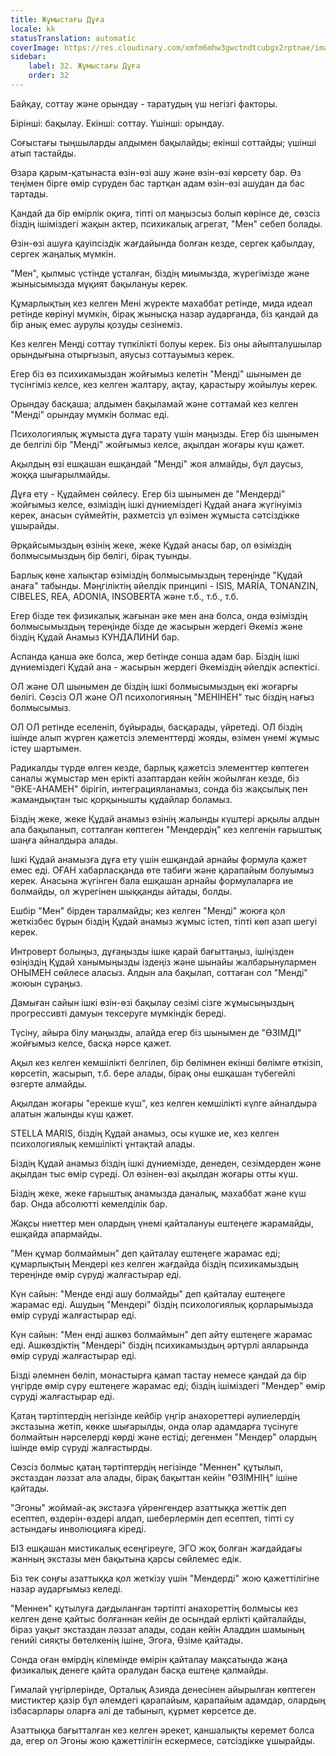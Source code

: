 ```yaml
---
title: Жұмыстағы Дұға
locale: kk
statusTranslation: automatic
coverImage: https://res.cloudinary.com/xmfm6mhw3gwctndtcubgx2rptnae/image/upload/v1740468922/small_cover_tratado_de_psicologia_revolucionaria_a4c0dca4e0.webp
sidebar:
    label: 32. Жұмыстағы Дұға
    order: 32
---
```

Байқау, соттау және орындау - таратудың үш негізгі факторы.

Бірінші: бақылау. Екінші: соттау. Үшінші: орындау.

Соғыстағы тыңшыларды алдымен бақылайды; екінші соттайды; үшінші атып тастайды.

Өзара қарым-қатынаста өзін-өзі ашу және өзін-өзі көрсету бар. Өз теңімен бірге өмір сүруден бас тартқан адам өзін-өзі ашудан да бас тартады.

Қандай да бір өмірлік оқиға, тіпті ол маңызсыз болып көрінсе де, сөзсіз біздің ішіміздегі жақын актер, психикалық агрегат, "Мен" себеп болады.

Өзін-өзі ашуға қауіпсіздік жағдайында болған кезде, сергек қабылдау, сергек жаңалық мүмкін.

"Мен", қылмыс үстінде ұсталған, біздің миымызда, жүрегімізде және жынысымызда мұқият бақылануы керек.

Құмарлықтың кез келген Мені жүректе махаббат ретінде, мида идеал ретінде көрінуі мүмкін, бірақ жынысқа назар аударғанда, біз қандай да бір анық емес аурулы қозуды сезінеміз.

Кез келген Менді соттау түпкілікті болуы керек. Біз оны айыпталушылар орындығына отырғызып, аяусыз соттауымыз керек.

Егер біз өз психикамыздан жойғымыз келетін "Менді" шынымен де түсінгіміз келсе, кез келген жалтару, ақтау, қарастыру жойылуы керек.

Орындау басқаша; алдымен бақыламай және соттамай кез келген "Менді" орындау мүмкін болмас еді.

Психологиялық жұмыста дұға тарату үшін маңызды. Егер біз шынымен де белгілі бір "Менді" жойғымыз келсе, ақылдан жоғары күш қажет.

Ақылдың өзі ешқашан ешқандай "Менді" жоя алмайды, бұл даусыз, жоққа шығарылмайды.

Дұға ету - Құдаймен сөйлесу. Егер біз шынымен де "Мендерді" жойғымыз келсе, өзіміздің ішкі дүниеміздегі Құдай анаға жүгінуіміз керек, анасын сүймейтін, рахметсіз ұл өзімен жұмыста сәтсіздікке ұшырайды.

Әрқайсымыздың өзінің жеке, жеке Құдай анасы бар, ол өзіміздің болмысымыздың бір бөлігі, бірақ туынды.

Барлық көне халықтар өзіміздің болмысымыздың тереңінде "Құдай анаға" табынды. Мәңгіліктің әйелдік принципі - ISIS, MARÍA, TONANZIN, CIBELES, REA, ADONIA, INSOBERTA және т.б., т.б., т.б.

Егер бізде тек физикалық жағынан әке мен ана болса, онда өзіміздің болмысымыздың тереңінде бізде де жасырын жердегі Әкеміз және біздің Құдай Анамыз КУНДАЛИНИ бар.

Аспанда қанша әке болса, жер бетінде сонша адам бар. Біздің ішкі дүниеміздегі Құдай ана - жасырын жердегі Әкеміздің әйелдік аспектісі.

ОЛ және ОЛ шынымен де біздің ішкі болмысымыздың екі жоғарғы бөлігі. Сөзсіз ОЛ және ОЛ психологияның "МЕНІНЕН" тыс біздің нағыз болмысымыз.

ОЛ ОЛ ретінде еселеніп, бұйырады, басқарады, үйретеді. ОЛ біздің ішінде алып жүрген қажетсіз элементтерді жояды, өзімен үнемі жұмыс істеу шартымен.

Радикалды түрде өлген кезде, барлық қажетсіз элементтер көптеген саналы жұмыстар мен ерікті азаптардан кейін жойылған кезде, біз "ӘКЕ-АНАМЕН" бірігіп, интеграцияланамыз, сонда біз жақсылық пен жамандықтан тыс қорқынышты құдайлар боламыз.

Біздің жеке, жеке Құдай анамыз өзінің жалынды күштері арқылы алдын ала бақыланып, сотталған көптеген "Мендердің" кез келгенін ғарыштық шаңға айналдыра алады.

Ішкі Құдай анамызға дұға ету үшін ешқандай арнайы формула қажет емес еді. ОҒАН хабарласқанда өте табиғи және қарапайым болуымыз керек. Анасына жүгінген бала ешқашан арнайы формулаларға ие болмайды, ол жүрегінен шыққанды айтады, болды.

Ешбір "Мен" бірден таралмайды; кез келген "Менді" жоюға қол жеткізбес бұрын біздің Құдай анамыз жұмыс істеп, тіпті көп азап шегуі керек.

Интроверт болыңыз, дұғаңызды ішке қарай бағыттаңыз, ішіңізден өзіңіздің Құдай ханымыңызды іздеңіз және шынайы жалбарынулармен ОНЫМЕН сөйлесе аласыз. Алдын ала бақылап, соттаған сол "Менді" жоюын сұраңыз.

Дамыған сайын ішкі өзін-өзі бақылау сезімі сізге жұмысыңыздың прогрессивті дамуын тексеруге мүмкіндік береді.

Түсіну, айыра білу маңызды, алайда егер біз шынымен де "ӨЗІМДІ" жойғымыз келсе, басқа нәрсе қажет.

Ақыл кез келген кемшілікті белгілеп, бір бөлімнен екінші бөлімге өткізіп, көрсетіп, жасырып, т.б. бере алады, бірақ оны ешқашан түбегейлі өзгерте алмайды.

Ақылдан жоғары "ерекше күш", кез келген кемшілікті күлге айналдыра алатын жалынды күш қажет.

STELLA MARIS, біздің Құдай анамыз, осы күшке ие, кез келген психологиялық кемшілікті ұнтақтай алады.

Біздің Құдай анамыз біздің ішкі дүниемізде, денеден, сезімдерден және ақылдан тыс өмір сүреді. Ол өзінен-өзі ақылдан жоғары отты күш.

Біздің жеке, жеке ғарыштық анамызда даналық, махаббат және күш бар. Онда абсолютті кемелділік бар.

Жақсы ниеттер мен олардың үнемі қайталануы ештеңеге жарамайды, ешқайда апармайды.

"Мен құмар болмаймын" деп қайталау ештеңеге жарамас еді; құмарлықтың Мендері кез келген жағдайда біздің психикамыздың тереңінде өмір сүруді жалғастырар еді.

Күн сайын: "Менде енді ашу болмайды" деп қайталау ештеңеге жарамас еді. Ашудың "Мендері" біздің психологиялық қорларымызда өмір сүруді жалғастырар еді.

Күн сайын: "Мен енді ашкөз болмаймын" деп айту ештеңеге жарамас еді. Ашкөздіктің "Мендері" біздің психикамыздың әртүрлі аяларында өмір сүруді жалғастырар еді.

Бізді әлемнен бөліп, монастырға қамап тастау немесе қандай да бір үңгірде өмір сүру ештеңеге жарамас еді; біздің ішіміздегі "Мендер" өмір сүруді жалғастырар еді.

Қатаң тәртіптердің негізінде кейбір үңгір анахореттері әулиелердің экстазына жетіп, көкке шығарылды, онда олар адамдарға түсінуге болмайтын нәрселерді көрді және естіді; дегенмен "Мендер" олардың ішінде өмір сүруді жалғастырды.

Сөзсіз болмыс қатаң тәртіптердің негізінде "Меннен" құтылып, экстаздан ләззат ала алады, бірақ бақыттан кейін "ӨЗІМНІҢ" ішіне қайтады.

"Эгоны" жоймай-ақ экстазға үйренгендер азаттыққа жеттік деп есептеп, өздерін-өздері алдап, шеберлермін деп есептеп, тіпті су астындағы инволюцияға кіреді.

БІЗ ешқашан мистикалық есеңгіреуге, ЭГО жоқ болған жағдайдағы жанның экстазы мен бақытына қарсы сөйлемес едік.

Біз тек соңғы азаттыққа қол жеткізу үшін "Мендерді" жою қажеттілігіне назар аударғымыз келеді.

"Меннен" құтылуға дағдыланған тәртіпті анахореттің болмысы кез келген дене қайтыс болғаннан кейін де осындай ерлікті қайталайды, біраз уақыт экстаздан ләззат алады, содан кейін Аладдин шамының генийі сияқты бөтелкенің ішіне, Эгоға, Өзіме қайтады.

Сонда оған өмірдің кілемінде өмірін қайталау мақсатында жаңа физикалық денеге қайта оралудан басқа ештеңе қалмайды.

Гималай үңгірлерінде, Орталық Азияда денесінен айырылған көптеген мистиктер қазір бұл әлемдегі қарапайым, қарапайым адамдар, олардың ізбасарлары оларға әлі де табынып, құрмет көрсетсе де.

Азаттыққа бағытталған кез келген әрекет, қаншалықты керемет болса да, егер ол Эгоны жою қажеттілігін ескермесе, сәтсіздікке ұшырайды.

